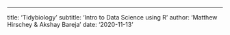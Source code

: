 ---
title: 'Tidybiology'
subtitle: 'Intro to Data Science using R'
author: 'Matthew Hirschey & Akshay Bareja'
date: '2020-11-13'
